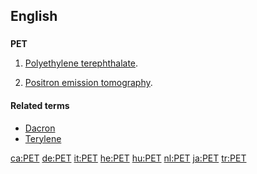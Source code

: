 {{also|pet}}
==English==

==={{acronym}}===
'''PET'''

# {{organic compound}} [[polyethylene terephthalate|Polyethylene terephthalate]].
# [[positron emission tomography|Positron emission tomography]].

====Related terms====
* [[Dacron]]
* [[Terylene]]

[[ca:PET]]
[[de:PET]]
[[it:PET]]
[[he:PET]]
[[hu:PET]]
[[nl:PET]]
[[ja:PET]]
[[tr:PET]]